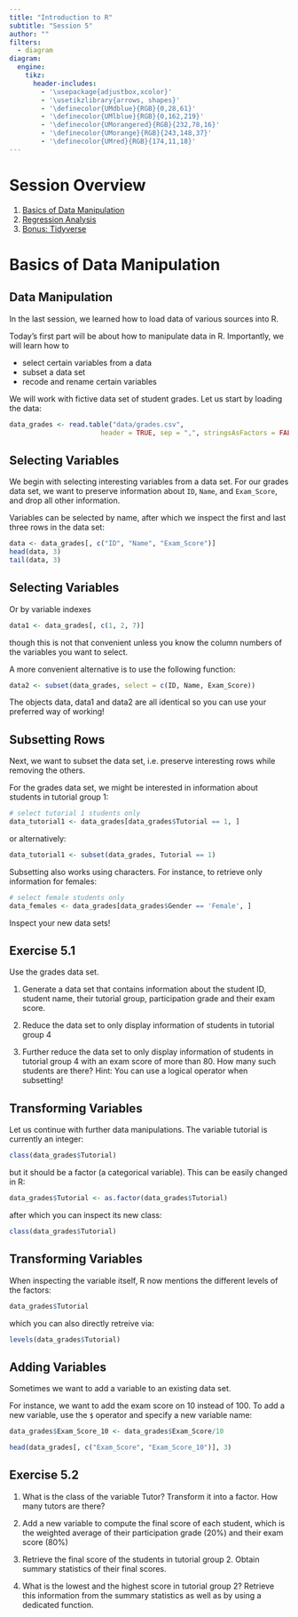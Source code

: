 ```yaml
---
title: "Introduction to R"
subtitle: "Session 5"
author: ""
filters:
  - diagram
diagram:
  engine:
    tikz:
      header-includes:
        - '\usepackage{adjustbox,xcolor}'
        - '\usetikzlibrary{arrows, shapes}'
        - '\definecolor{UMdblue}{RGB}{0,28,61}'
        - '\definecolor{UMlblue}{RGB}{0,162,219}'
        - '\definecolor{UMorangered}{RGB}{232,78,16}'
        - '\definecolor{UMorange}{RGB}{243,148,37}'
        - '\definecolor{UMred}{RGB}{174,11,18}'
---
```


# Session Overview

1.  [Basics of Data Manipulation](#dataman1)
2.  [Regression Analysis](#reg1)
3.	[Bonus: Tidyverse](#dataman2)

# Basics of Data Manipulation {#dataman1}

## Data Manipulation
In the last session, we learned how to load data of various sources into R. 

Today's first part will be about how to manipulate data in R. Importantly, we will learn how to

- select certain variables from a data 
- subset a data set
- recode and rename certain variables

We will work with fictive data set of student grades. Let us start by loading the data:

```r
data_grades <- read.table("data/grades.csv", 
                       header = TRUE, sep = ",", stringsAsFactors = FALSE)
```

## Selecting Variables
We begin with selecting interesting variables from a data set. For our grades data set, we want to preserve information about `ID`, `Name`, and `Exam_Score`, and drop all other information. 

Variables can be selected by name, after which we inspect the first and last three rows in the data set:
```r
data <- data_grades[, c("ID", "Name", "Exam_Score")] 
head(data, 3)
tail(data, 3)
```

## Selecting Variables
Or by variable indexes
```r
data1 <- data_grades[, c(1, 2, 7)] 
```
though this is not that convenient unless you know the column numbers of the variables you want to select.

A more convenient alternative is to use the following function:
```r
data2 <- subset(data_grades, select = c(ID, Name, Exam_Score))
```

The objects data, data1 and data2 are all identical so you can use your preferred way of working!

## Subsetting Rows
Next, we want to subset the data set, i.e. preserve interesting rows while removing the others. 

For the grades data set, we might be interested in information about students in tutorial group 1: 
```r
# select tutorial 1 students only
data_tutorial1 <- data_grades[data_grades$Tutorial == 1, ]
```
or alternatively:
```r
data_tutorial1 <- subset(data_grades, Tutorial == 1)
```

Subsetting also works using characters. For instance, to retrieve only information for females:
```r
# select female students only
data_females <- data_grades[data_grades$Gender == 'Female', ]
```

Inspect your new data sets!

## Exercise 5.1

Use the grades data set.

1. Generate a data set that contains information about the student ID, student name,  their tutorial group, participation grade and their exam score.

2. Reduce the data set to only display information of students in tutorial group 4

3. Further reduce the data set to only display information of students in tutorial group 4 with an exam score of more than 80. How many such students are there? 
Hint: You can use a logical operator when subsetting!

## Transforming Variables 
Let us continue with further data manipulations. The variable tutorial is currently an integer:
```r
class(data_grades$Tutorial)
```
but it should be a factor (a categorical variable). This can be easily changed in R:
```r
data_grades$Tutorial <- as.factor(data_grades$Tutorial)
```
after which you can inspect its new class:
```r
class(data_grades$Tutorial)
```

## Transforming Variables 
When inspecting the variable itself, R now mentions the different levels of the factors:
```r
data_grades$Tutorial
```
which you can also directly retreive via:
```r
levels(data_grades$Tutorial)
```

## Adding Variables
Sometimes we want to add a variable to an existing data set. 

For instance, we want to add the exam score on 10 instead of 100. To add a new variable, use the `$` operator and specify a new variable name:
```r
data_grades$Exam_Score_10 <- data_grades$Exam_Score/10 

head(data_grades[, c("Exam_Score", "Exam_Score_10")], 3)
```

## Exercise 5.2

1. What is the class of the variable Tutor? Transform it into a factor. How many tutors are there?

2. Add a new variable to compute the final score of each student, which is the weighted average of their participation grade (20%) and their exam score (80%)

3. Retrieve the final score of the students in tutorial group 2. Obtain summary statistics of their final scores.

4. What is the lowest and the highest score in tutorial group 2? Retrieve this information from the summary statistics as well as by using a dedicated function.

